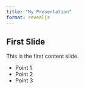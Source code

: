 ```yaml
---
title: "My Presentation"
format: revealjs
---
```


## First Slide

This is the first content slide.

- Point 1
- Point 2
- Point 3
